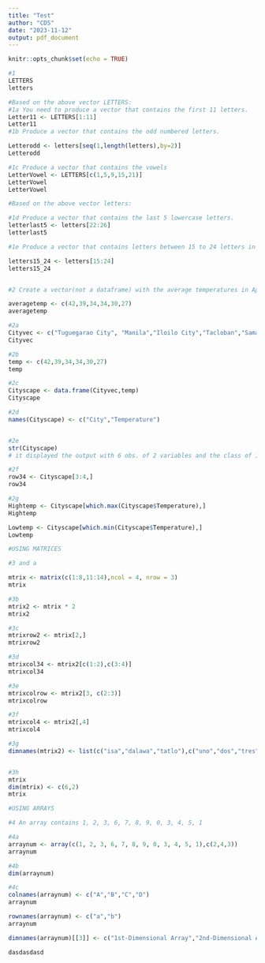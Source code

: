 ```yaml
---
title: "Test"
author: "CDS"
date: "2023-11-12"
output: pdf_document
---
```


```r
knitr::opts_chunk$set(echo = TRUE)
```

``` r
#1
LETTERS
letters

#Based on the above vector LETTERS:
#1a You need to produce a vector that contains the first 11 letters.
Letter11 <- LETTERS[1:11]
Letter11
#1b Produce a vector that contains the odd numbered letters.

Letterodd <- letters[seq(1,length(letters),by=2)]
Letterodd

#1c Produce a vector that contains the vowels
LetterVowel <- LETTERS[c(1,5,9,15,21)]
LetterVowel
LetterVowel

#Based on the above vector letters:

#1d Produce a vector that contains the last 5 lowercase letters.
letterlast5 <- letters[22:26]
letterlast5

#1e Produce a vector that contains letters between 15 to 24 letters in lowercase.

letters15_24 <- letters[15:24]
letters15_24


#2 Create a vector(not a dataframe) with the average temperatures in April for Tuguegarao City, Manila, Iloilo City, Tacloban, Samal Island, and Davao City. The average temperatures in Celcius are 42, 39, 34, 34, 30, and 27 degrees.

averagetemp <- c(42,39,34,34,30,27) 
averagetemp

#2a
Cityvec <- c("Tuguegarao City", "Manila","Iloilo City","Tacloban","Samal Island","Davao City")
Cityvec

#2b
temp <- c(42,39,34,34,30,27)
temp

#2c
Cityscape <- data.frame(Cityvec,temp)
Cityscape  

#2d
names(Cityscape) <- c("City","Temperature")


#2e
str(Cityscape)
# it displayed the output with 6 obs. of 2 variables and the class of it.

#2f
row34 <- Cityscape[3:4,]
row34

#2g
Hightemp <- Cityscape[which.max(Cityscape$Temperature),]
Hightemp

Lowtemp <- Cityscape[which.min(Cityscape$Temperature),]
Lowtemp

#USING MATRICES

#3 and a

mtrix <- matrix(c(1:8,11:14),ncol = 4, nrow = 3)
mtrix

#3b
mtrix2 <- mtrix * 2
mtrix2

#3c
mtrixrow2 <- mtrix[2,]
mtrixrow2

#3d
mtrixcol34 <- mtrix2[c(1:2),c(3:4)]
mtrixcol34

#3e
mtrixcolrow <- mtrix2[3, c(2:3)]
mtrixcolrow

#3f
mtrixcol4 <- mtrix2[,4]
mtrixcol4

#3g
dimnames(mtrix2) <- list(c("isa","dalawa","tatlo"),c("uno","dos","tres","quatro"))


#3h
mtrix
dim(mtrix) <- c(6,2)
mtrix

#USING ARRAYS

#4 An array contains 1, 2, 3, 6, 7, 8, 9, 0, 3, 4, 5, 1

#4a
arraynum <- array(c(1, 2, 3, 6, 7, 8, 9, 0, 3, 4, 5, 1),c(2,4,3))
arraynum

#4b
dim(arraynum)

#4c
colnames(arraynum) <- c("A","B","C","D")
arraynum

rownames(arraynum) <- c("a","b")
arraynum

dimnames(arraynum)[[3]] <- c("1st-Dimensional Array","2nd-Dimensional Array","3rd-Dimensional Array")

dasdasdasd
```
